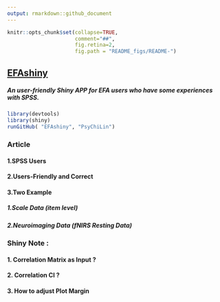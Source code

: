 ```yaml
---
output: rmarkdown::github_document
---
```

```r
knitr::opts_chunk$set(collapse=TRUE, 
                      comment="##", 
                      fig.retina=2, 
                      fig.path = "README_figs/README-")
```

## [EFAshiny](https://psychilin.shinyapps.io/EFAshiny/)
##### An user-friendly Shiny APP for EFA users who have some experiences with SPSS.
<!-- README.md is generated from README.Rmd. Please edit that file -->


```r
library(devtools)
library(shiny)
runGitHub( "EFAshiny", "PsyChiLin") 
```

### Article
#### 1.SPSS Users
#### 2.Users-Friendly and Correct
#### 3.Two Example
##### 1.Scale Data (item level)
##### 2.Neuroimaging Data (fNIRS Resting Data)  

### Shiny Note :  
#### 1. Correlation Matrix as Input ?
#### 2. Correlation CI ?
#### 3. How to adjust Plot Margin